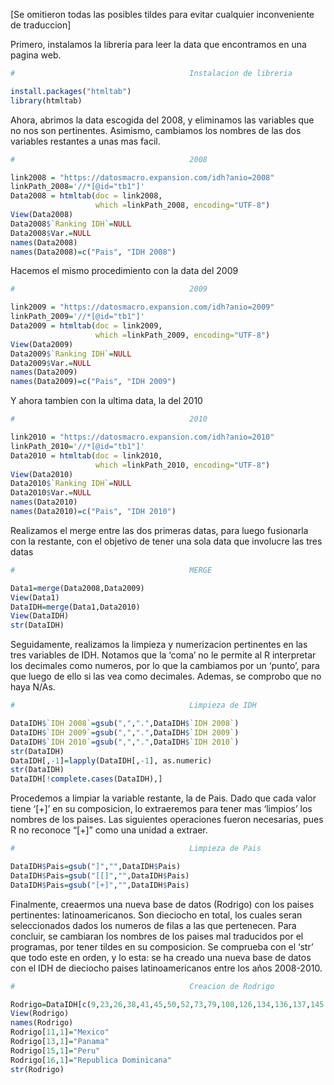 
[Se omitieron todas las posibles tildes para evitar cualquier inconveniente de traduccion]

Primero, instalamos la libreria para leer la data que encontramos en una pagina web. 

```{r}
#                                       Instalacion de libreria

install.packages("htmltab")
library(htmltab) 
```

Ahora, abrimos la data escogida del 2008, y eliminamos las variables que no nos son pertinentes. Asimismo, cambiamos los nombres de las dos variables restantes a unas mas facil.

```{r}
#                                       2008

link2008 = "https://datosmacro.expansion.com/idh?anio=2008"
linkPath_2008='//*[@id="tb1"]'
Data2008 = htmltab(doc = link2008, 
                   which =linkPath_2008, encoding="UTF-8")
View(Data2008)
Data2008$`Ranking IDH`=NULL
Data2008$Var.=NULL
names(Data2008)
names(Data2008)=c("Pais", "IDH 2008")
```

Hacemos el mismo procedimiento con la data del 2009

```{r}
#                                       2009

link2009 = "https://datosmacro.expansion.com/idh?anio=2009"
linkPath_2009='//*[@id="tb1"]'
Data2009 = htmltab(doc = link2009, 
                   which =linkPath_2009, encoding="UTF-8")
View(Data2009)
Data2009$`Ranking IDH`=NULL
Data2009$Var.=NULL
names(Data2009)
names(Data2009)=c("Pais", "IDH 2009")
```

Y ahora tambien con la ultima data, la del 2010

```{r}
#                                       2010

link2010 = "https://datosmacro.expansion.com/idh?anio=2010"
linkPath_2010='//*[@id="tb1"]'
Data2010 = htmltab(doc = link2010, 
                   which =linkPath_2010, encoding="UTF-8")
View(Data2010)
Data2010$`Ranking IDH`=NULL
Data2010$Var.=NULL
names(Data2010)
names(Data2010)=c("Pais", "IDH 2010")
```

Realizamos el merge entre las dos primeras datas, para luego fusionarla con la restante, con el objetivo de tener una sola data que involucre las tres datas

```{r}
#                                       MERGE

Data1=merge(Data2008,Data2009)
View(Data1)
DataIDH=merge(Data1,Data2010)
View(DataIDH)
str(DataIDH)
```

Seguidamente, realizamos la limpieza y numerizacion pertinentes en las tres variables de IDH. Notamos que la 'coma' no le permite al R interpretar los decimales como numeros, por lo que la cambiamos por un 'punto', para que luego de ello si las vea como decimales. Ademas, se comprobo que no haya N/As.

```{r}
#                                       Limpieza de IDH

DataIDH$`IDH 2008`=gsub(",",".",DataIDH$`IDH 2008`)
DataIDH$`IDH 2009`=gsub(",",".",DataIDH$`IDH 2009`)
DataIDH$`IDH 2010`=gsub(",",".",DataIDH$`IDH 2010`)
str(DataIDH)
DataIDH[,-1]=lapply(DataIDH[,-1], as.numeric)
str(DataIDH)
DataIDH[!complete.cases(DataIDH),]
```

Procedemos a limpiar la variable restante, la de Pais. Dado que cada valor tiene '[+]' en su composicion, lo extraeremos para tener mas 'limpios' los nombres de los paises. Las siguientes operaciones fueron necesarias, pues R no reconoce "[+]" como una unidad a extraer.

```{r}
#                                       Limpieza de Pais  

DataIDH$Pais=gsub("]","",DataIDH$Pais)
DataIDH$Pais=gsub("[[]","",DataIDH$Pais)
DataIDH$Pais=gsub("[+]","",DataIDH$Pais)
```

Finalmente, creaermos una nueva base de datos (Rodrigo) con los paises pertinentes: latinoamericanos. Son dieciocho en total, los cuales seran seleccionados dados los numeros de filas a las que pertenecen. Para concluir, se cambiaran los nombres de los paises mal traducidos por el programas, por tener tildes en su composicion. Se comprueba con el 'str' que todo este en orden, y lo esta: se ha creado una nueva base de datos con el IDH de dieciocho paises latinoamericanos entre los años 2008-2010.

```{r}
#                                       Creacion de Rodrigo

Rodrigo=DataIDH[c(9,23,26,38,41,45,50,52,73,79,108,126,134,136,137,145,178,181),]
View(Rodrigo)
names(Rodrigo)
Rodrigo[11,1]="Mexico"
Rodrigo[13,1]="Panama"
Rodrigo[15,1]="Peru"
Rodrigo[16,1]="Republica Dominicana"
str(Rodrigo)
```

